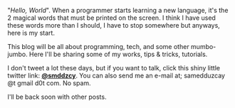 
<div>

"_Hello, World_". When a programmer starts learning a new language, it's the 2 magical words that must be printed on the screen. I think I have used these words more than I should, I have to stop somewhere but anyways, here is my start.

This blog will be all about programming, tech, and some other mumbo-jumbo. Here I'll be sharing some of my works, tips & tricks, tutorials.

I don't tweet a lot these days, but if you want to talk, click this shiny little twitter link: **[@smddzcy](http://twitter.com/smddzcy)**. You can also send me an e-mail at; samedduzcay @t gmail d0t com. No spam.

I'll be back soon with other posts.

</div>